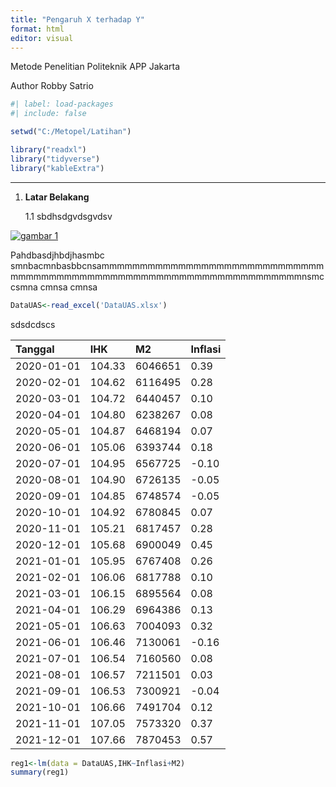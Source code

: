 ---
title: "Pengaruh X terhadap Y"
format: html
editor: visual
---

Metode Penelitian Politeknik APP Jakarta

Author Robby Satrio

```{r}
#| label: load-packages
#| include: false
```

```{r}
setwd("C:/Metopel/Latihan")

library("readxl")
library("tidyverse")
library("kableExtra")
```

------------------------------------------------------------------------

1.  **Latar Belakang**

    1.1 sbdhsdgvdsgvdsv

[![gambar 1](images/bc.gif)](Pendahuluan)

Pahdbasdjhbdjhasmbc smnbacmnbasbbcnsammmmmmmmmmmmmmmmmmmmmmmmmmmmmmmmmmmmmmmmmmmmmmmmmmmmmmmmmmmmmmmmmmmnsmc csmna cmnsa cmnsa

```{r}
DataUAS<-read_excel('DataUAS.xlsx')

```

sdsdcdscs

| Tanggal    | IHK    | M2      | Inflasi |
|:-----------|:-------|:--------|:--------|
| 2020-01-01 | 104.33 | 6046651 | 0.39    |
| 2020-02-01 | 104.62 | 6116495 | 0.28    |
| 2020-03-01 | 104.72 | 6440457 | 0.10    |
| 2020-04-01 | 104.80 | 6238267 | 0.08    |
| 2020-05-01 | 104.87 | 6468194 | 0.07    |
| 2020-06-01 | 105.06 | 6393744 | 0.18    |
| 2020-07-01 | 104.95 | 6567725 | -0.10   |
| 2020-08-01 | 104.90 | 6726135 | -0.05   |
| 2020-09-01 | 104.85 | 6748574 | -0.05   |
| 2020-10-01 | 104.92 | 6780845 | 0.07    |
| 2020-11-01 | 105.21 | 6817457 | 0.28    |
| 2020-12-01 | 105.68 | 6900049 | 0.45    |
| 2021-01-01 | 105.95 | 6767408 | 0.26    |
| 2021-02-01 | 106.06 | 6817788 | 0.10    |
| 2021-03-01 | 106.15 | 6895564 | 0.08    |
| 2021-04-01 | 106.29 | 6964386 | 0.13    |
| 2021-05-01 | 106.63 | 7004093 | 0.32    |
| 2021-06-01 | 106.46 | 7130061 | -0.16   |
| 2021-07-01 | 106.54 | 7160560 | 0.08    |
| 2021-08-01 | 106.57 | 7211501 | 0.03    |
| 2021-09-01 | 106.53 | 7300921 | -0.04   |
| 2021-10-01 | 106.66 | 7491704 | 0.12    |
| 2021-11-01 | 107.05 | 7573320 | 0.37    |
| 2021-12-01 | 107.66 | 7870453 | 0.57    |

```{r}
reg1<-lm(data = DataUAS,IHK~Inflasi+M2)
summary(reg1)
```

